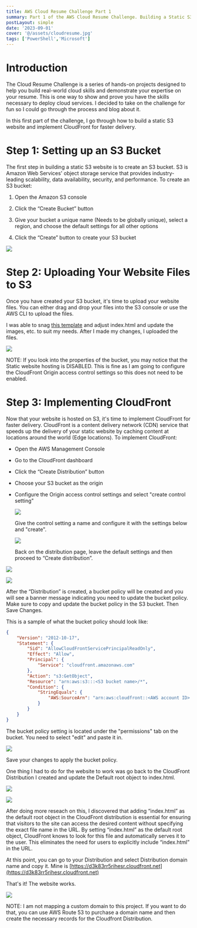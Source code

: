 ```yaml
---
title: AWS Cloud Resume Challenge Part 1
summary: Part 1 of the AWS Cloud Resume Challenge. Building a Static S3 Website and Implementing CloudFront.
postLayout: simple
date: '2023-09-01'
cover: '@/assets/cloudresume.jpg'
tags: ['PowerShell','Microsoft']
---
```


# Introduction 

The Cloud Resume Challenge is a series of hands-on projects designed to help you build real-world cloud skills and demonstrate your expertise on your resume. This is one way to show and prove you have the skills necessary to deploy cloud services. I decided to take on the challenge for fun so I could go through the process and blog about it.

In this first part of the challenge, I go through how to build a static S3 website and implement CloudFront for faster delivery.

# **Step 1: Setting up an S3 Bucket**

The first step in building a static S3 website is to create an S3 bucket. S3 is Amazon Web Services' object storage service that provides industry-leading scalability, data availability, security, and performance. To create an S3 bucket:

1. Open the Amazon S3 console
    
2. Click the “Create Bucket” button
    
3. Give your bucket a unique name (Needs to be globally unique), select a region, and choose the default settings for all other options
    
4. Click the “Create” button to create your S3 bucket
    

![](https://res.cloudinary.com/dcu6gtw2y/image/upload/v1707174824/Blog%20Pictures/cloud_res_1_r2xk7z.png)

# **Step 2: Uploading Your Website Files to S3**

Once you have created your S3 bucket, it's time to upload your website files. You can either drag and drop your files into the S3 console or use the AWS CLI to upload the files.

I was able to snag [this template](https://www.free-css.com/free-css-templates/page288/global) and adjust index.html and update the images, etc. to suit my needs. After I made my changes, I uploaded the files.

![](https://res.cloudinary.com/dcu6gtw2y/image/upload/v1707174823/Blog%20Pictures/cloud_res_2_vtcwh7.png)

NOTE: If you look into the properties of the bucket, you may notice that the Static website hosting is DISABLED. This is fine as I am going to configure the CloudFront Origin access control settings so this does not need to be enabled.

# **Step 3: Implementing CloudFront**

Now that your website is hosted on S3, it's time to implement CloudFront for faster delivery. CloudFront is a content delivery network (CDN) service that speeds up the delivery of your static website by caching content at locations around the world (Edge locations). To implement CloudFront:

* Open the AWS Management Console
    
* Go to the CloudFront dashboard
    
* Click the “Create Distribution” button
    
* Choose your S3 bucket as the origin
    
* Configure the Origin access control settings and select "create control setting"
    
    ![](https://res.cloudinary.com/dcu6gtw2y/image/upload/v1707174819/Blog%20Pictures/3_md8lea.png)
    
    Give the control setting a name and configure it with the settings below and "create".
    
    ![](https://res.cloudinary.com/dcu6gtw2y/image/upload/v1707174819/Blog%20Pictures/4_co5dgi.png)
    
    Back on the distribution page, leave the default settings and then proceed to “Create distribution”.
    

![](https://res.cloudinary.com/dcu6gtw2y/image/upload/v1707174819/Blog%20Pictures/5_tgpbe7.png)

![](https://res.cloudinary.com/dcu6gtw2y/image/upload/v1707174820/Blog%20Pictures/6_vscodu.png)

After the “Distribution” is created, a bucket policy will be created and you will see a banner message indicating you need to update the bucket policy. Make sure to copy and update the bucket policy in the S3 bucket. Then Save Changes.

This is a sample of what the bucket policy should look like:

```json
{
    "Version": "2012-10-17",
    "Statement": {
        "Sid": "AllowCloudFrontServicePrincipalReadOnly",
        "Effect": "Allow",
        "Principal": {
            "Service": "cloudfront.amazonaws.com"
        },
        "Action": "s3:GetObject",
        "Resource": "arn:aws:s3:::<S3 bucket name>/*",
        "Condition": {
            "StringEquals": {
                "AWS:SourceArn": "arn:aws:cloudfront::<AWS account ID>:distribution/<CloudFront distribution ID>"
            }
        }
    }
}
```

The bucket policy setting is located under the "permissions" tab on the bucket. You need to select "edit" and paste it in.

![](https://res.cloudinary.com/dcu6gtw2y/image/upload/v1707174820/Blog%20Pictures/7_lzyuaj.png)

Save your changes to apply the bucket policy.

One thing I had to do for the website to work was go back to the CloudFront Distribution I created and update the Default root object to index.html.

![](https://res.cloudinary.com/dcu6gtw2y/image/upload/v1707174821/Blog%20Pictures/8_cexahj.png)

![](https://res.cloudinary.com/dcu6gtw2y/image/upload/v1707174822/Blog%20Pictures/9_xooklh.png)

After doing more reseach on this, I discovered that adding “index.html” as the default root object in the CloudFront distribution is essential for ensuring that visitors to the site can access the desired content without specifying the exact file name in the URL. By setting “index.html” as the default root object, CloudFront knows to look for this file and automatically serves it to the user. This eliminates the need for users to explicitly include “index.html” in the URL.

At this point, you can go to your Distribution and select Distribution domain name and copy it. Mine is [https://d3k83rr5rihesr.cloudfront.net](https://d3k83rr5rihesr.cloudfront.net)

That's it! The website works.

![](https://res.cloudinary.com/dcu6gtw2y/image/upload/v1707174822/Blog%20Pictures/10_kxdq1k.png)

NOTE: I am not mapping a custom domain to this project. If you want to do that, you can use AWS Route 53 to purchase a domain name and then create the necessary records for the Cloudfront Distribution.
